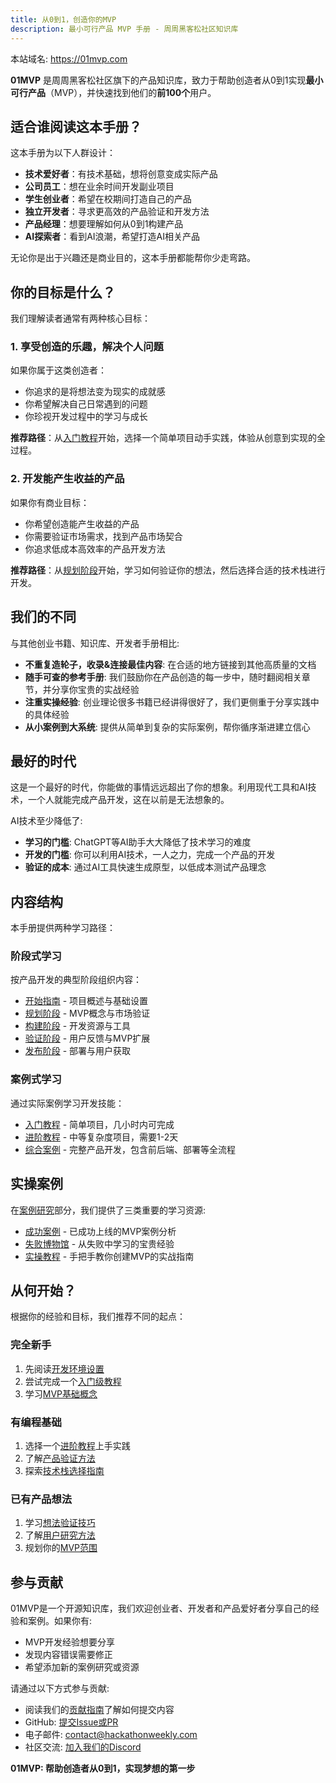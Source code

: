 ```yaml
---
title: 从0到1，创造你的MVP
description: 最小可行产品 MVP 手册 - 周周黑客松社区知识库
---
```



本站域名: https://01mvp.com

**01MVP** 是周周黑客松社区旗下的产品知识库，致力于帮助创造者从0到1实现**最小可行产品**（MVP），并快速找到他们的**前100个**用户。

## 适合谁阅读这本手册？

这本手册为以下人群设计：

- **技术爱好者**：有技术基础，想将创意变成实际产品
- **公司员工**：想在业余时间开发副业项目
- **学生创业者**：希望在校期间打造自己的产品
- **独立开发者**：寻求更高效的产品验证和开发方法
- **产品经理**：想要理解如何从0到1构建产品
- **AI探索者**：看到AI浪潮，希望打造AI相关产品

无论你是出于兴趣还是商业目的，这本手册都能帮你少走弯路。

## 你的目标是什么？

我们理解读者通常有两种核心目标：

### 1. 享受创造的乐趣，解决个人问题
   
如果你属于这类创造者：
- 你追求的是将想法变为现实的成就感
- 你希望解决自己日常遇到的问题
- 你珍视开发过程中的学习与成长

**推荐路径**：从[入门教程](/docs/tutorials/beginners)开始，选择一个简单项目动手实践，体验从创意到实现的全过程。

### 2. 开发能产生收益的产品
   
如果你有商业目标：
- 你希望创造能产生收益的产品
- 你需要验证市场需求，找到产品市场契合
- 你追求低成本高效率的产品开发方法

**推荐路径**：从[规划阶段](/docs/planning/idea-validation)开始，学习如何验证你的想法，然后选择合适的技术栈进行开发。

## 我们的不同

与其他创业书籍、知识库、开发者手册相比:

- **不重复造轮子，收录&连接最佳内容**: 在合适的地方链接到其他高质量的文档
- **随手可查的参考手册**: 我们鼓励你在产品创造的每一步中，随时翻阅相关章节，并分享你宝贵的实战经验
- **注重实操经验**: 创业理论很多书籍已经讲得很好了，我们更侧重于分享实践中的具体经验
- **从小案例到大系统**: 提供从简单到复杂的实际案例，帮你循序渐进建立信心

## 最好的时代

这是一个最好的时代，你能做的事情远远超出了你的想象。利用现代工具和AI技术，一个人就能完成产品开发，这在以前是无法想象的。

AI技术至少降低了:

- **学习的门槛**: ChatGPT等AI助手大大降低了技术学习的难度
- **开发的门槛**: 你可以利用AI技术，一人之力，完成一个产品的开发
- **验证的成本**: 通过AI工具快速生成原型，以低成本测试产品理念

## 内容结构

本手册提供两种学习路径：

### 阶段式学习

按产品开发的典型阶段组织内容：

- [开始指南](/docs/introduction) - 项目概述与基础设置
- [规划阶段](/docs/planning) - MVP概念与市场验证
- [构建阶段](/docs/building) - 开发资源与工具
- [验证阶段](/docs/validation) - 用户反馈与MVP扩展
- [发布阶段](/docs/launching) - 部署与用户获取

### 案例式学习

通过实际案例学习开发技能：

- [入门教程](/docs/tutorials/beginners) - 简单项目，几小时内可完成
- [进阶教程](/docs/tutorials/intermediate) - 中等复杂度项目，需要1-2天
- [综合案例](/docs/tutorials/advanced) - 完整产品开发，包含前后端、部署等全流程

## 实操案例

在[案例研究](/docs/case-studies)部分，我们提供了三类重要的学习资源:

- [成功案例](/docs/case-studies/success-stories) - 已成功上线的MVP案例分析
- [失败博物馆](/docs/case-studies/failure-museum) - 从失败中学习的宝贵经验
- [实操教程](/docs/case-studies/practical-tutorials) - 手把手教你创建MVP的实战指南

## 从何开始？

根据你的经验和目标，我们推荐不同的起点：

### 完全新手

1. 先阅读[开发环境设置](/docs/introduction/setup)
2. 尝试完成一个[入门级教程](/docs/tutorials/beginners)
3. 学习[MVP基础概念](/docs/planning/mvp-basics)

### 有编程基础

1. 选择一个[进阶教程](/docs/tutorials/intermediate)上手实践
2. 了解[产品验证方法](/docs/planning/validation-techniques)
3. 探索[技术栈选择指南](/docs/building/tech-stack)

### 已有产品想法

1. 学习[想法验证技巧](/docs/planning/idea-validation)
2. 了解[用户研究方法](/docs/planning/user-research)
3. 规划你的[MVP范围](/docs/planning/scope-definition)

## 参与贡献

01MVP是一个开源知识库，我们欢迎创业者、开发者和产品爱好者分享自己的经验和案例。如果你有:

- MVP开发经验想要分享
- 发现内容错误需要修正
- 希望添加新的案例研究或资源

请通过以下方式参与贡献:

- 阅读我们的[贡献指南](/docs/contribute)了解如何提交内容
- GitHub: [提交Issue或PR](https://github.com/mvp-community/01mvp)
- 电子邮件: contact@hackathonweekly.com
- 社区交流: [加入我们的Discord](https://discord.gg/01mvp)

**01MVP: 帮助创造者从0到1，实现梦想的第一步**

